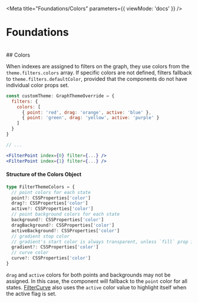 
<Meta title="Foundations/Colors" parameters={{ viewMode: 'docs' }} />

# Foundations
<br/>
## Colors

When indexes are assigned to filters on the graph, they use colors from the `theme.filters.colors` array. If specific colors are not defined, filters fallback to `theme.filters.defaultColor`, provided that the components do not have individual color props set.

```jsx
const customTheme: GraphThemeOverride = {
  filters: {
    colors: [
      { point: 'red', drag: 'orange', active: 'blue' },
      { point: 'green', drag: 'yellow', active: 'purple' }
    ]
  }
}

// ...

<FilterPoint index={0} filter={...} />
<FilterPoint index={1} filter={...} />
```

#### Structure of the Colors Object

```ts
type FilterThemeColors = {
  // point colors for each state
  point?: CSSProperties['color']
  drag?: CSSProperties['color']
  active?: CSSProperties['color']
  // point background colors for each state
  background?: CSSProperties['color']
  dragBackground?: CSSProperties['color']
  activeBackground?: CSSProperties['color']
  // gradient stop color
  // gradient's start color is always transparent, unless `fill` prop is set to true
  gradient?: CSSProperties['color']
  // curve color
  curve?: CSSProperties['color']
}
```
`drag` and `active` colors for both points and backgrounds may not be assigned. In this case, the component will fallback to the `point` color for all states. [FilterCurve](?path=/docs/components-filtercurve--docs) also uses the `active` color value to highlight itself when the active flag is set.
